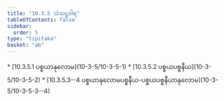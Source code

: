 ```yaml
---
title: "10.3.5 သံသဋ္ဌဝါရ"
tableOfContents: false
sidebar:
  order: 5
type: "tipitaka"
basket: "ab"
---
```



<DynamicBreadcrumb />



<TableOfContents>
* [10.3.5.1 ပစ္စယာနုလောမ](10-3-5/10-3-5-1)
* [10.3.5.2 ပစ္စယပစ္စနီယ](10-3-5/10-3-5-2)
* [10.3.5.3--4 ပစ္စယာနုလောမပစ္စနီယ-ပစ္စယပစ္စနီယာနုလောမ](10-3-5/10-3-5-3--4)
</TableOfContents>